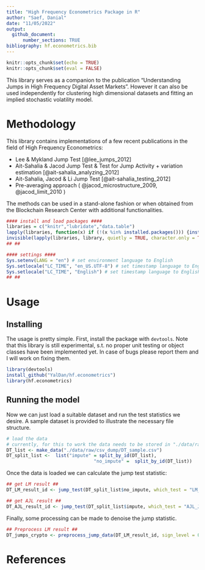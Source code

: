 ```yaml
---
title: "High Frequency Econometrics Package in R"
author: "Saef, Danial"
date: "11/05/2022"
output:
  github_document: 
      number_sections: TRUE
bibliography: hf.econometrics.bib
---
```


```r
knitr::opts_chunk$set(echo = TRUE)
knitr::opts_chunk$set(eval = FALSE)
```

This library serves as a companion to the publication "Understanding Jumps in High Frequency Digital Asset Markets". However it can also be used independently for clustering high dimensional datasets and fitting an implied stochastic volatility model.

# Methodology
This library contains implementations of a few recent publications in the field of High Frequency Econometrics:

* Lee & Mykland Jump Test [@lee_jumps_2012]
* Ait-Sahalia & Jacod Jump Test & Test for Jump Activity + variation estimation [@ait-sahalia_analyzing_2012]
* Ait-Sahalia, Jacod & Li Jump Test [@ait-sahalia_testing_2012]
* Pre-averaging approach ( @jacod_microstructure_2009, @jacod_limit_2010 )

The methods can be used in a stand-alone fashion or when obtained from the Blockchain Research Center with additional functionalities.

```r
#### install and load packages ####
libraries = c("knitr","lubridate","data.table")
lapply(libraries, function(x) if (!(x %in% installed.packages())) {install.packages(x, dependencies = TRUE, repos = "http://cran.us.r-project.org")} )
invisible(lapply(libraries, library, quietly = TRUE, character.only = TRUE))
## ##

#### settings ####
Sys.setenv(LANG = "en") # set environment language to English
Sys.setlocale("LC_TIME", "en_US.UTF-8") # set timestamp language to English
Sys.setlocale("LC_TIME", "English") # set timestamp language to English
## ##
```
# Usage

## Installing
The usage is pretty simple. First, install the package with `devtools`. Note that this library is still experimental, s.t. no proper unit testing or object classes have been implemented yet. In case of bugs please report them and I will work on fixing them.

```r
library(devtools)
install_github("YalDan/hf.econometrics")
library(hf.econometrics)
``` 

## Running the model
Now we can just load a suitable dataset and run the test statistics we desire. A sample dataset is provided to illustrate the necessary file structure. 

```r
# load the data
# currently, for this to work the data needs to be stored in "./data/raw/csv_dump/"
DT_list <- make_data("./data/raw/csv_dump/DT_sample.csv")
DT_split_list <-  list("impute" = split_by_id(DT_list),
                                "no_impute" =  split_by_id(DT_list))

``` 

Once the data is loaded we can calculate the jump test statistic:

```r
## get LM result ##
DT_LM_result_id <- jump_test(DT_split_list$no_impute, which_test = "LM_JumpTest")

## get AJL result ##
DT_AJL_result_id <- jump_test(DT_split_list$impute, which_test = "AJL_JumpTest")
``` 

Finally, some processing can be made to denoise the jump statistic.

```r
## Preprocess LM result ##
DT_jumps_crypto <- preprocess_jump_data(DT_LM_result_id, sign_level = 0.01)
``` 

# References
